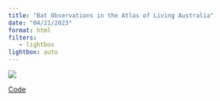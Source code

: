 ```yaml
---
title: "Bat Observations in the Atlas of Living Australia"
date: "04/21/2023"
format: html
filters:
   - lightbox
lightbox: auto
---
```



![](bats.png)

:::{.column-margin}

[Code](https://github.com/AtlasOfLivingAustralia/science/blob/main/comms/2023-04-14_bat-appreciation-day/bat-map.qmd)

:::

